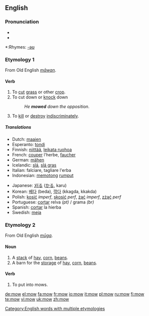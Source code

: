 ==English==

===Pronunciation===
*{{IPA|/'mɔʊ/}}
*{{audio|en-us-mow.ogg|Audio (US)}}

*:Rhymes: [[Rhymes:English:-əʊ|-əʊ]]

===Etymology 1===
From Old English ''[[māwan]]''.

====Verb====
{{en-verb|mows|mowing|mowed|'''[[mowed]] '''or''' [[mown]]'''}}

# To [[cut]] [[grass]] or other [[crop]].
# To cut down or [[knock]] down
#: ''He '''mowed''' down the opposition''.
# To [[kill]] or [[destroy]] [[indiscriminately]].

=====Translations=====
{{trans-top}}
*Dutch: [[maaien]]
*Esperanto: [[tondi]]
*Finnish: [[niittää]], [[leikata ruohoa]]
*French: [[couper]] l'herbe, [[faucher]]
*German: [[mähen]]
*Icelandic: [[slá]], [[slá gras]]
*Italian: falciare, tagliare l'erba
*Indonesian: [[potong|memotong]] [[rumput]]
{{trans-mid}}
*Japanese: [[刈る]] ([[かる]], karu)
*Korean: [[베다]] (beda), [[깍다]] (kkagda, kkakda) 
*Polish: [[kosić]] ''imperf'', [[skosić]] ''perf'', [[żąć]] ''imperf'', [[zżąć]] ''perf''
*Portuguese: [[cortar]] relva ''(pt)'' / grama ''(br)''
*Spanish: [[cortar]] la hierba
*Swedish: [[meja]] 
{{trans-bottom}}

===Etymology 2===
From Old English ''[[mūga]]''.

====Noun====
{{en-noun}}

# A [[stack]] of [[hay]], [[corn]], [[beans]].
# A barn for the [[storage]] of [[hay]], [[corn]], [[beans]].

====Verb====
{{en-verb}}

# To put into mows.

[[Category:English words with multiple etymologies]]

[[de:mow]]
[[el:mow]]
[[fa:mow]]
[[fr:mow]]
[[io:mow]]
[[it:mow]]
[[pl:mow]]
[[ru:mow]]
[[fi:mow]]
[[te:mow]]
[[vi:mow]]
[[uk:mow]]
[[zh:mow]]